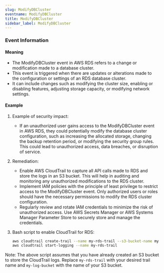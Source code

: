 ```yaml
--- 
slug: ModifyDBCluster
eventname: ModifyDBCluster
title: ModifyDBCluster
sidebar_label: ModifyDBCluster
---
```

                       
### Event Information

#### Meaning

- The ModifyDBCluster event in AWS RDS refers to a change or modification made to a database cluster.
- This event is triggered when there are updates or alterations made to the configuration or settings of an RDS database cluster.
- It can include changes such as modifying the cluster size, enabling or disabling features, adjusting storage capacity, or modifying network settings.

#### Example

1. Example of security impact: 
   - If an unauthorized user gains access to the ModifyDBCluster event in AWS RDS, they could potentially modify the database cluster configuration, such as increasing the allocated storage, changing the backup retention period, or modifying the security group rules. This could lead to unauthorized access, data breaches, or disruption of service.

2. Remediation:
   - Enable AWS CloudTrail to capture all API calls made to RDS and store the logs in an S3 bucket. This will help in auditing and monitoring any unauthorized modifications to the RDS cluster.
   - Implement IAM policies with the principle of least privilege to restrict access to the ModifyDBCluster event. Only authorized users or roles should have the necessary permissions to modify the RDS cluster configuration.
   - Regularly review and rotate IAM credentials to minimize the risk of unauthorized access. Use AWS Secrets Manager or AWS Systems Manager Parameter Store to securely store and manage the credentials.

3. Bash script to enable CloudTrail for RDS:
   ```bash
   aws cloudtrail create-trail --name my-rds-trail --s3-bucket-name my-log-bucket --is-multi-region-trail
   aws cloudtrail start-logging --name my-rds-trail
   ```

Note: The above script assumes that you have already created an S3 bucket to store the CloudTrail logs. Replace `my-rds-trail` with your desired trail name and `my-log-bucket` with the name of your S3 bucket.


 
